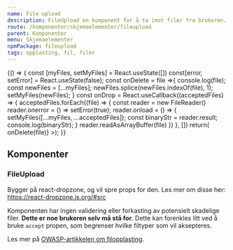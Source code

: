 ```yaml
---
name: File upload
description: FileUpload en komponent for å ta imot filer fra brukeren.
route: /komponenter/skjemaelementer/fileupload
parent: Komponenter
menu: Skjemaelementer
npmPackage: fileupload
tags: opplasting, fil, filer
---
```



<PageHeader />

<Playground>
  {() => {
    const [myFiles, setMyFiles] = React.useState([])
    const[error, setError] = React.useState(false);
    const onDelete = file  =>{
      console.log(file);
      const newFiles = [...myFiles];
      newFiles.splice(newFiles.indexOf(file), 1);
      setMyFiles(newFiles);
    }
    const onDrop = React.useCallback((acceptedFiles) => {
      acceptedFiles.forEach((file) => {
      const reader = new FileReader()
      reader.onerror = () => setError(true);
      reader.onload = () => {
        setMyFiles([...myFiles, ...acceptedFiles]);
        const binaryStr = reader.result;
        console.log(binaryStr);
      }
      reader.readAsArrayBuffer(file)
    })
  }, [])
  return(<FileUpload accept="image/*" files={myFiles} errorUpload={error} onDrop={onDrop} onDelete={file => onDelete(file)} ></FileUpload>);
}}

</Playground>

## Komponenter

### FileUpload

<ImportStatement imports="FileUpload" />

<Props of={FileUpload} />

Bygger på react-dropzone, og vil spre props for den. Les mer om disse her: https://react-dropzone.js.org/#src

Komponenten har ingen validering eller forkasting av potensielt skadelige filer. **Dette er noe brukeren selv må stå for**.
Dette kan forenkles litt ved å bruke `accept` propen, som begrenser hvilke filtyper som vil aksepteres.

Les mer på [OWASP-artikkelen om filopplasting](https://owasp.org/www-community/vulnerabilities/Unrestricted_File_Upload).
